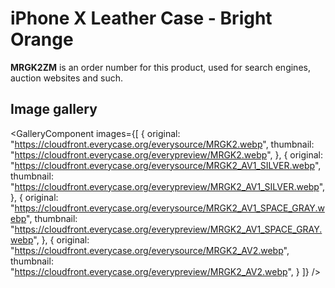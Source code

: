 
# iPhone X Leather Case - Bright Orange

<Callout type='info' emoji='👉🏻'>**MRGK2ZM** is an order number for this product, used for search engines, auction websites and such.</Callout>

## Image gallery

<GalleryComponent
    images={[
      {
        original: "https://cloudfront.everycase.org/everysource/MRGK2.webp",
        thumbnail: "https://cloudfront.everycase.org/everypreview/MRGK2.webp",
      },
      {
        original: "https://cloudfront.everycase.org/everysource/MRGK2_AV1_SILVER.webp",
        thumbnail: "https://cloudfront.everycase.org/everypreview/MRGK2_AV1_SILVER.webp",
      },
      {
        original: "https://cloudfront.everycase.org/everysource/MRGK2_AV1_SPACE_GRAY.webp",
        thumbnail: "https://cloudfront.everycase.org/everypreview/MRGK2_AV1_SPACE_GRAY.webp",
      },
      {
        original: "https://cloudfront.everycase.org/everysource/MRGK2_AV2.webp",
        thumbnail: "https://cloudfront.everycase.org/everypreview/MRGK2_AV2.webp",
      }
    ]}
  />
